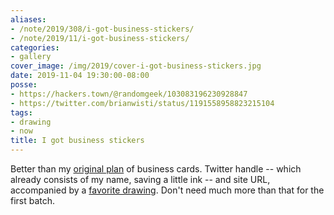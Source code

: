 ```yaml
---
aliases:
- /note/2019/308/i-got-business-stickers/
- /note/2019/11/i-got-business-stickers/
categories:
- gallery
cover_image: /img/2019/cover-i-got-business-stickers.jpg
date: 2019-11-04 19:30:00-08:00
posse:
- https://hackers.town/@randomgeek/103083196230928847
- https://twitter.com/brianwisti/status/1191558958823215104
tags:
- drawing
- now
title: I got business stickers
---
```


Better than my [original plan][] of business cards. Twitter handle  -- which already consists of my name,
saving a little ink -- and site URL, accompanied by a [favorite drawing][]. Don't
need much more than that for the first batch.

[original plan]: /post/2019/02/taskwarrior-projects/
[favorite drawing]: /post/2016/10/mistakes-were-made/
